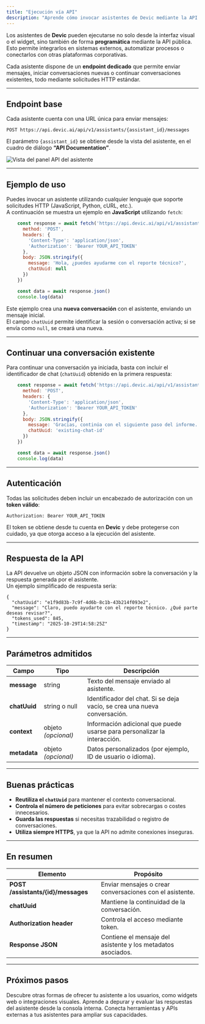 ```yaml
---
title: "Ejecución vía API"
description: "Aprende cómo invocar asistentes de Devic mediante la API para integrarlos con tus aplicaciones o flujos personalizados."
---
```


Los asistentes de **Devic** pueden ejecutarse no solo desde la interfaz visual o el widget, sino también de forma **programática** mediante la API pública.  
Esto permite integrarlos en sistemas externos, automatizar procesos o conectarlos con otras plataformas corporativas.

Cada asistente dispone de un **endpoint dedicado** que permite enviar mensajes, iniciar conversaciones nuevas o continuar conversaciones existentes, todo mediante solicitudes HTTP estándar.

---

## Endpoint base

Cada asistente cuenta con una URL única para enviar mensajes:

`POST https://api.devic.ai/api/v1/assistants/{assistant_id}/messages`

El parámetro `{assistant_id}` se obtiene desde la vista del asistente, en el cuadro de diálogo **“API Documentation”**.

![Vista del panel API del asistente](fa7d3f7e-ede5-472c-a8b4-b30767ec8318.png)

---

## Ejemplo de uso

Puedes invocar un asistente utilizando cualquier lenguaje que soporte solicitudes HTTP (JavaScript, Python, cURL, etc.).  
A continuación se muestra un ejemplo en **JavaScript** utilizando `fetch`:

```js
    const response = await fetch('https://api.devic.ai/api/v1/assistants/{assistant_id}/messages', {
      method: 'POST',
      headers: {
        'Content-Type': 'application/json',
        'Authorization': 'Bearer YOUR_API_TOKEN'
      },
      body: JSON.stringify({
        message: 'Hola, ¿puedes ayudarme con el reporte técnico?',
        chatUuid: null
      })
    })

    const data = await response.json()
    console.log(data)
```

Este ejemplo crea una **nueva conversación** con el asistente, enviando un mensaje inicial.  
El campo `chatUuid` permite identificar la sesión o conversación activa; si se envía como `null`, se creará una nueva.

---

## Continuar una conversación existente

Para continuar una conversación ya iniciada, basta con incluir el identificador de chat (`chatUuid`) obtenido en la primera respuesta:

```js
    const response = await fetch('https://api.devic.ai/api/v1/assistants/{assistant_id}/messages', {
      method: 'POST',
      headers: {
        'Content-Type': 'application/json',
        'Authorization': 'Bearer YOUR_API_TOKEN'
      },
      body: JSON.stringify({
        message: 'Gracias, continúa con el siguiente paso del informe.',
        chatUuid: 'existing-chat-id'
      })
    })

    const data = await response.json()
    console.log(data)
```

---

## Autenticación

Todas las solicitudes deben incluir un encabezado de autorización con un **token válido**:

    Authorization: Bearer YOUR_API_TOKEN

El token se obtiene desde tu cuenta en **Devic** y debe protegerse con cuidado, ya que otorga acceso a la ejecución del asistente.

---

## Respuesta de la API

La API devuelve un objeto JSON con información sobre la conversación y la respuesta generada por el asistente.  
Un ejemplo simplificado de respuesta sería:

    {
      "chatUuid": "e1f9d83b-7c9f-4d6b-8c1b-43b214f093e2",
      "message": "Claro, puedo ayudarte con el reporte técnico. ¿Qué parte deseas revisar?",
      "tokens_used": 845,
      "timestamp": "2025-10-29T14:58:25Z"
    }

---

## Parámetros admitidos

| Campo | Tipo | Descripción |
|--------|------|-------------|
| **message** | string | Texto del mensaje enviado al asistente. |
| **chatUuid** | string o null | Identificador del chat. Si se deja vacío, se crea una nueva conversación. |
| **context** | objeto *(opcional)* | Información adicional que puede usarse para personalizar la interacción. |
| **metadata** | objeto *(opcional)* | Datos personalizados (por ejemplo, ID de usuario o idioma). |

---

## Buenas prácticas

- **Reutiliza el `chatUuid`** para mantener el contexto conversacional.  
- **Controla el número de peticiones** para evitar sobrecargas o costes innecesarios.  
- **Guarda las respuestas** si necesitas trazabilidad o registro de conversaciones.  
- **Utiliza siempre HTTPS**, ya que la API no admite conexiones inseguras.

---

## En resumen

| Elemento | Propósito |
|-----------|------------|
| **POST /assistants/{id}/messages** | Enviar mensajes o crear conversaciones con el asistente. |
| **chatUuid** | Mantiene la continuidad de la conversación. |
| **Authorization header** | Controla el acceso mediante token. |
| **Response JSON** | Contiene el mensaje del asistente y los metadatos asociados. |

---

## Próximos pasos

<CardGroup cols={2}>
  <Card title="Other options" icon="layout" href="./other-options">
    Descubre otras formas de ofrecer tu asistente a los usuarios, como widgets web o integraciones visuales.
  </Card>
  <Card title="Conversation Console" icon="terminal" href="./conversation-console">
    Aprende a depurar y evaluar las respuestas del asistente desde la consola interna.
  </Card>
  <Card title="Tools" icon="wrench" href="./tools">
    Conecta herramientas y APIs externas a tus asistentes para ampliar sus capacidades.
  </Card>
</CardGroup>


